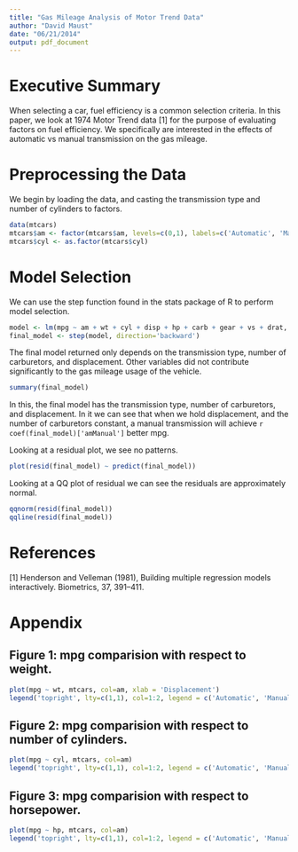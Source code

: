 ```yaml
---
title: "Gas Mileage Analysis of Motor Trend Data"
author: "David Maust"
date: "06/21/2014"
output: pdf_document
---
```


# Executive Summary

When selecting a car, fuel efficiency is a common selection criteria. In this paper, we look at 1974 Motor Trend data [1] for the purpose of evaluating factors on fuel efficiency. We specifically are interested in the effects of automatic vs manual transmission on the gas mileage.

# Preprocessing the Data

We begin by loading the data, and casting the transmission type and number of cylinders to factors.

```r
data(mtcars)
mtcars$am <- factor(mtcars$am, levels=c(0,1), labels=c('Automatic', 'Manual'))
mtcars$cyl <- as.factor(mtcars$cyl)
```

# Model Selection

We can use the step function found in the stats package of R to perform model selection.
```r
model <- lm(mpg ~ am + wt + cyl + disp + hp + carb + gear + vs + drat, mtcars)
final_model <- step(model, direction='backward')
```

The final model returned only depends on the transmission type, number of carburetors, and displacement. Other variables did not contribute significantly to the gas mileage usage of the vehicle.

```r
summary(final_model)
```
In this, the final model has the transmission type, number of carburetors, and displacement. In it we can see that when we hold displacement, and the number of carburetors constant, a manual transmission will achieve `r coef(final_model)['amManual']` better mpg.

Looking at a residual plot, we see no patterns.
```r
plot(resid(final_model) ~ predict(final_model))
```

Looking at a QQ plot of residual we can see the residuals are approximately normal.
```r
qqnorm(resid(final_model))
qqline(resid(final_model))
```

# References

[1] Henderson and Velleman (1981), Building multiple regression models interactively. Biometrics, 37, 391–411.

# Appendix

## Figure 1: mpg comparision with respect to weight.
```r
plot(mpg ~ wt, mtcars, col=am, xlab = 'Displacement')
legend('topright', lty=c(1,1), col=1:2, legend = c('Automatic', 'Manual'))
```

## Figure 2: mpg comparision with respect to number of cylinders.
```r
plot(mpg ~ cyl, mtcars, col=am)
legend('topright', lty=c(1,1), col=1:2, legend = c('Automatic', 'Manual'))
```

## Figure 3: mpg comparision with respect to horsepower.
```r
plot(mpg ~ hp, mtcars, col=am)
legend('topright', lty=c(1,1), col=1:2, legend = c('Automatic', 'Manual'))
```

